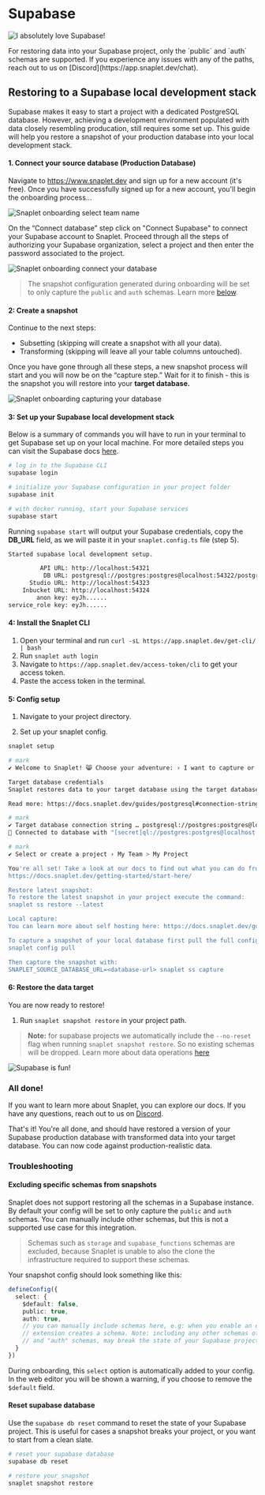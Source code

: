 
# Supabase

![I absolutely love Supabase!](/recipes/supabase/snappy-holding-supabase-logo.svg)

<Callout>
For restoring data into your Supabase project, only the `public` and `auth` schemas are supported. If you experience any issues with any of the paths, reach out to us on [Discord](https://app.snaplet.dev/chat).
</Callout>

## Restoring to a Supabase local development stack

Supabase makes it easy to start a project with a dedicated PostgreSQL database. However, achieving a development environment populated with data closely resembling producation, still requires some set up.
This guide will help you restore a snapshot of your production database into your local development stack.

#### 1. Connect your source database (Production Database)

Navigate to https://www.snaplet.dev and sign up for a new account (it's free). Once you have successfully signed up for a new account, you'll begin the onboarding process...

![Snaplet onboarding select team name](/recipes/supabase/onboarding_start.webp)

On the “Connect database” step click on "Connect Supabase" to connect your Supabase account to Snaplet. Proceed through all the steps of authorizing your Supabase organization, select a project and then enter the password associated to the project.

![Snaplet onboarding connect your database](/recipes/supabase/connect_to_supabase.webp)

> The snapshot configuration generated during onboarding will be set to only capture the `public` and `auth` schemas. Learn more [below](#excluding-specific-schemas-from-snapshots).

#### 2: Create a snapshot

Continue to the next steps:

- Subsetting (skipping will create a snapshot with all your data).
- Transforming (skipping will leave all your table columns untouched).

Once you have gone through all these steps, a new snapshot process will start and you will now be on the “capture step.” Wait for it to finish - this is the snapshot you will restore into your **target database.**

![Snaplet onboarding capturing your database](/recipes/supabase/onboarding_capture.webp)

#### 3: Set up your Supabase local development stack

Below is a summary of commands you will have to run in your terminal to get Supabase set up on your local machine. For more detailed steps you can visit the Supabase docs [here](https://supabase.com/docs/guides/cli/local-development).

```bash >_&nbsp;terminal
# log in to the Supabase CLI
supabase login

# initialize your Supabase configuration in your project folder
supabase init

# with docker running, start your Supabase services
supabase start
```

Running `supabase start` will output your Supabase credentials, copy the **DB_URL** field, as we will paste it in your `snaplet.config.ts` file (step 5).

```bash >_&nbsp;terminal
Started supabase local development setup.

         API URL: http://localhost:54321
          DB URL: postgresql://postgres:postgres@localhost:54322/postgres
      Studio URL: http://localhost:54323
    Inbucket URL: http://localhost:54324
        anon key: eyJh......
service_role key: eyJh......
```

#### 4: Install the Snaplet CLI

1. Open your terminal and run `curl -sL https://app.snaplet.dev/get-cli/ | bash`
2. Run `snaplet auth login`
3. Navigate to `https://app.snaplet.dev/access-token/cli` to get your access token.
4. Paste the access token in the terminal.

#### 5: Config setup

1. Navigate to your project directory.

2. Set up your snaplet config.

```bash >_&nbsp;terminal
snaplet setup
```

```bash >_&nbsp; terminal
# mark
✔ Welcome to Snaplet! 😸 Choose your adventure: › I want to capture or restore a snapshot 💾

Target database credentials
Snaplet restores data to your target database using the target database credentials.

Read more: https://docs.snaplet.dev/guides/postgresql#connection-strings

# mark
✔ Target database connection string … postgresql://postgres:postgres@localhost:54322/postgres
📡 Connected to database with "[secret]ql://postgres:postgres@localhost:54322/postgres"

# mark
✔ Select or create a project › My Team > My Project

You're all set! Take a look at our docs to find out what you can do from here:
https://docs.snaplet.dev/getting-started/start-here/

Restore latest snapshot:
To restore the latest snapshot in your project execute the command:
snaplet ss restore --latest

Local capture:
You can learn more about self hosting here: https://docs.snaplet.dev/guides/self-hosting

To capture a snapshot of your local database first pull the full configuration with:
snaplet config pull

Then capture the snapshot with:
SNAPLET_SOURCE_DATABASE_URL=<database-url> snaplet ss capture
```

#### 6: Restore the data target

You are now ready to restore!

1. Run `snaplet snapshot restore` in your project path.

> **Note:** for supabase projects we automatically include the `--no-reset` flag when running `snaplet snapshot restore`. So no existing schemas will be dropped. Learn more about data operations [here](/core-concepts/capture)

![Supabase is fun!](/recipes/supabase/snappy-with-supabase-ball.svg)

### All done!

If you want to learn more about Snaplet, you can explore our docs. If you have any questions, reach out to us on [Discord](https://app.snaplet.dev/chat).

That's it! You're all done, and should have restored a version of your Supabase production database with transformed data into your target database. You can now code against production-realistic data.

### Troubleshooting

#### Excluding specific schemas from snapshots

Snaplet does not support restoring all the schemas in a Supabase instance. By default your config will be set to only capture the `public` and `auth` schemas.
You can manually include other schemas, but this is not a supported use case for this integration.

> Schemas such as `storage` and `supabase_functions` schemas are excluded, because Snaplet is unable to also the clone the infrastructure required to support these schemas.

Your snapshot config should look something like this:

```ts snaplet.config.ts
defineConfig({
  select: {
    $default: false,
    public: true,
    auth: true,
    // you can manually include schemas here, e.g: when you enable an extension and that
    // extension creates a schema. Note: including any other schemas other than the "public"
    // and "auth" schemas, may break the state of your Supabase project.
  }
})
```

During onboarding, this `select` option is automatically added to your config. In the web editor you will be shown a warning, if you choose to remove the `$default` field.

#### Reset supabase database

Use the `supabase db reset` command to reset the state of your Supabase project.
This is useful for cases a snapshot breaks your project, or you want to start from a clean slate.

```bash >_&nbsp;terminal
# reset your supabase database
supabase db reset

# restore your snapshot
snaplet snapshot restore
```